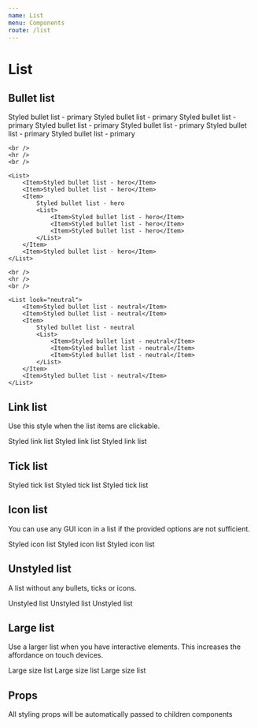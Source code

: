 ```yaml
---
name: List
menu: Components
route: /list
---
```



# List

## Bullet list

<Playground>
	<List>
		<Item look="primary">Styled bullet list - primary</Item>
		<Item>Styled bullet list - primary</Item>
		<Item>
			Styled bullet list - primary
			<List>
				<Item>Styled bullet list - primary</Item>
				<Item>Styled bullet list - primary</Item>
				<Item>Styled bullet list - primary</Item>
			</List>
		</Item>
		<Item>Styled bullet list - primary</Item>
	</List>

    <br />
    <hr />
    <br />

    <List>
    	<Item>Styled bullet list - hero</Item>
    	<Item>Styled bullet list - hero</Item>
    	<Item>
    		Styled bullet list - hero
    		<List>
    			<Item>Styled bullet list - hero</Item>
    			<Item>Styled bullet list - hero</Item>
    			<Item>Styled bullet list - hero</Item>
    		</List>
    	</Item>
    	<Item>Styled bullet list - hero</Item>
    </List>

    <br />
    <hr />
    <br />

    <List look="neutral">
    	<Item>Styled bullet list - neutral</Item>
    	<Item>Styled bullet list - neutral</Item>
    	<Item>
    		Styled bullet list - neutral
    		<List>
    			<Item>Styled bullet list - neutral</Item>
    			<Item>Styled bullet list - neutral</Item>
    			<Item>Styled bullet list - neutral</Item>
    		</List>
    	</Item>
    	<Item>Styled bullet list - neutral</Item>
    </List>

</Playground>

## Link list

Use this style when the list items are clickable.

<Playground>
	<List type="link">
		<Item>Styled link list</Item>
		<Item>Styled link list</Item>
		<Item>Styled link list</Item>
	</List>
</Playground>

## Tick list

<Playground>
	<List type="tick">
		<Item>Styled tick list</Item>
		<Item>Styled tick list</Item>
		<Item>Styled tick list</Item>
	</List>
</Playground>

## Icon list

You can use any GUI icon in a list if the provided options are not sufficient.

<Playground>
	<List type="icon" icon={AndroidIcon}>
		<Item>Styled icon list</Item>
		<Item>Styled icon list</Item>
		<Item>Styled icon list</Item>
	</List>
</Playground>

## Unstyled list

A list without any bullets, ticks or icons.

<Playground>
	<List type="unstyled">
		<Item>Unstyled list</Item>
		<Item>Unstyled list</Item>
		<Item>Unstyled list</Item>
	</List>
</Playground>

## Large list

Use a larger list when you have interactive elements. This increases the affordance on touch devices.

<Playground>
	<List spacing="large">
		<Item>Large size list</Item>
		<Item>Large size list</Item>
		<Item>Large size list</Item>
	</List>
</Playground>

## Props

All styling props will be automatically passed to children components

<Props of={List} />
